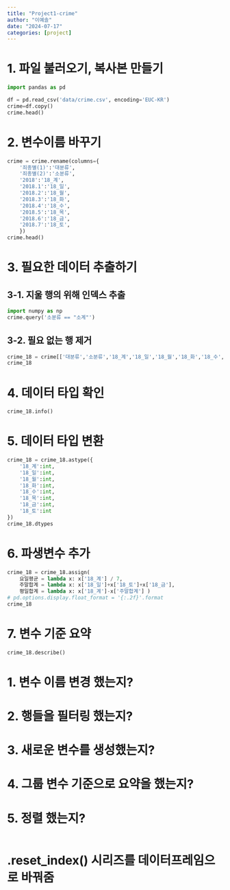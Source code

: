 ```yaml
---
title: "Project1-crime"
author: "이예솔"
date: "2024-07-17"
categories: [project]
---
```


# 1. 파일 불러오기, 복사본 만들기
```python
import pandas as pd

df = pd.read_csv('data/crime.csv', encoding='EUC-KR')
crime=df.copy()
crime.head()
```
# 2. 변수이름 바꾸기
```python
crime = crime.rename(columns={
    '죄종별(1)':'대분류',
    '죄종별(2)':'소분류',
    '2018':'18_계',
    '2018.1':'18_일',
    '2018.2':'18_월',
    '2018.3':'18_화',
    '2018.4':'18_수',
    '2018.5':'18_목',
    '2018.6':'18_금',
    '2018.7':'18_토',
    })
crime.head()
```
# 3. 필요한 데이터 추출하기
## 3-1. 지울 행의 위해 인덱스 추출
```python
import numpy as np
crime.query('소분류 == "소계"')
```
## 3-2. 필요 없는 행 제거
```python
 
crime_18 = crime[['대분류','소분류','18_계','18_일','18_월','18_화','18_수','18_목','18_금','18_토']].drop([0,1,10,19])
crime_18
```
# 4. 데이터 타입 확인
```python
crime_18.info()
```

# 5. 데이터 타입 변환
```python
crime_18 = crime_18.astype({
    '18_계':int,
    '18_일':int,
    '18_월':int,
    '18_화':int,
    '18_수':int,
    '18_목':int,
    '18_금':int,
    '18_토':int
})
crime_18.dtypes
```
# 6. 파생변수 추가
```python
crime_18 = crime_18.assign(
    요일평균 = lambda x: x['18_계'] / 7,
    주말합계 = lambda x: x['18_일']+x['18_토']+x['18_금'],
    평일합계 = lambda x: x['18_계']-x['주말합계'] )
# pd.options.display.float_format = '{:.2f}'.format
crime_18
```
# 7. 변수 기준 요약
```python
crime_18.describe()
```


# 1. 변수 이름 변경 했는지?
# 2. 행들을 필터링 했는지?
# 3. 새로운 변수를 생성했는지?
# 4. 그룹 변수 기준으로 요약을 했는지?
# 5. 정렬 했는지?
```python

```

# .reset_index() 시리즈를 데이터프레임으로 바꿔줌

